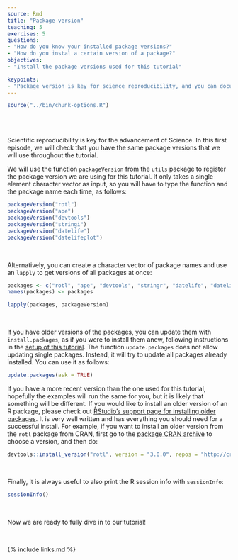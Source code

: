 ```yaml
---
source: Rmd
title: "Package version"
teaching: 5
exercises: 5
questions:
- "How do you know your installed package versions?"
- "How do you instal a certain version of a package?"
objectives:
- "Install the package versions used for this tutorial"

keypoints:
- "Package version is key for science reproducibility, and you can document it using the function packageVersion()."
---
```

```r
source("../bin/chunk-options.R")
```
<br/>
<br/>

Scientific reproducibility is key for the advancement of Science.
In this first episode, we will check that you have the same package versions that we will use throughout the tutorial.

We will use the function `packageVersion` from the `utils` package to register the package version we are using for this tutorial.
It only takes a single element character vector as input, so you will have to type the function and the package name each time, as follows:

```r
packageVersion("rotl")
packageVersion("ape")
packageVersion("devtools")
packageVersion("stringi")
packageVersion("datelife")
packageVersion("datelifeplot")
```

<br/>

Alternatively, you can create a character vector of package names and use an `lapply` to get versions of all packages at once:

```r
packages <- c("rotl", "ape", "devtools", "stringr", "datelife", "datelifeplot")
names(packages) <- packages

lapply(packages, packageVersion)
```

<br/>

If you have older versions of the packages, you can update them with `install.packages`, as if you were to install them anew, following instructions in the [setup of this tutorial]().
The function `update.packages` does not allow updating single packages. Instead, it will try to update all packages already installed.
You can use it as follows:

```r
update.packages(ask = TRUE)
```

If you have a more recent version than the one used for this tutorial, hopefully the examples will run the same for you, but it is likely that something will be different. If you would like to install an older version of an R package, please check out [RStudio's support page for installing older packages](https://support.rstudio.com/hc/en-us/articles/219949047-Installing-older-versions-of-packages). It is very well written and has everything you should need for a successful install. For example, if you want to install an older version from the `rotl` package from CRAN, first go to the [package CRAN archive](http://lib.stat.cmu.edu/R/CRAN/src/contrib/Archive/rotl/) to choose a version, and then do:

```r

devtools::install_version("rotl", version = "3.0.0", repos = "http://cran.us.r-project.org")

```

<br/>

Finally, it is always useful to also print the R session info with `sessionInfo`:

```r
sessionInfo()
```
<!--
TODO: In here, we will also show how you can make sure that you are being consistent with your package usage to reproduce your own research or education materials in the future. -->


<br/>

Now we are ready to fully dive in to our tutorial!

<br/>

{% include links.md %}
